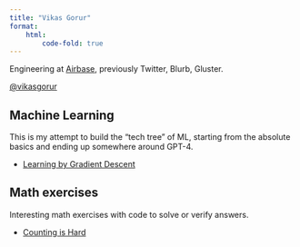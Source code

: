 ```yaml
---
title: "Vikas Gorur"
format:
    html:
        code-fold: true
---
```


Engineering at [Airbase](https://www.airbase.com/), previously Twitter, Blurb, Gluster.

[@vikasgorur](https://x.com/vikasgorur)

## Machine Learning

This is my attempt to build the "tech tree" of ML, starting from the absolute basics and ending up somewhere around GPT-4.

- [Learning by Gradient Descent](learning-by-gradient-descent.qmd)

## Math exercises

Interesting math exercises with code to solve or verify answers.

- [Counting is Hard](counting-is-hard.qmd)